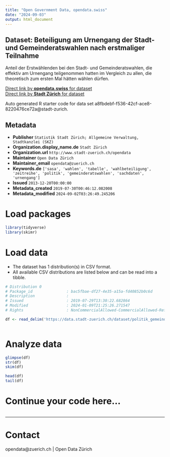 ```yaml
---
title: "Open Government Data, opendata.swiss"
date: "2024-09-03"
output: html_document
---
```


## Dataset: Beteiligung am Urnengang der Stadt- und Gemeinderatswahlen nach erstmaliger Teilnahme

 Anteil der Erstwählenden bei den Stadt- und Gemeinderatswahlen, die effektiv am Urnengang teilgenommen hatten im Vergleich zu allen, die theoretisch zum ersten Mal hätten wählen dürfen.


[Direct link by **opendata.swiss** for dataset](https://opendata.swiss/de/dataset/beteiligung-am-urnengang-der-stadt-und-gemeinderatswahlen-nach-erstmaliger-teilnahme-seit-20101)<br>
[Direct link by **Stadt Zürich** for dataset](https://data.stadt-zuerich.ch/dataset/politik_gemeinderatswahlen_btg_urnengang_erstwahlende_od7003)

Auto generated R starter code for data set a8fbdebf-f536-42cf-ace8-8220476ce72a@stadt-zurich.

## Metadata

- **Publisher** `Statistik Stadt Zürich; Allgemeine Verwaltung, Stadtkanzlei (SKZ)`
- **Organization.display_name.de** `Stadt Zürich`
- **Organization.url** `http://www.stadt-zuerich.ch/opendata`
- **Maintainer** `Open Data Zürich`
- **Maintainer_email** `opendata@zuerich.ch`
- **Keywords.de** `['sasa', 'wahlen', 'tabelle', 'wahlbeteiligung', 'zeitreihe', 'politik', 'gemeinderatswahlen', 'sachdaten', 'urnengang']`
- **Issued** `2013-12-20T00:00:00`
- **Metadata_created** `2019-07-30T00:46:12.082008`
- **Metadata_modified** `2024-09-02T03:26:49.245206`


# Load packages

```r

library(tidyverse)
library(skimr)

```

# Load data

-   The dataset has 1 distribution(s) in CSV format.
-   All available CSV distributions are listed below and can be read into a tibble.

```r

# Distribution 0
# Package_id               : bac5fbae-df27-4e35-a15a-fd40852b0c6d
# Description              : 
# Issued                   : 2019-07-29T13:30:22.682864
# Modified                 : 2024-01-09T21:25:26.271547
# Rights                   : NonCommercialAllowed-CommercialAllowed-ReferenceNotRequired

df <- read_delim('https://data.stadt-zuerich.ch/dataset/politik_gemeinderatswahlen_btg_urnengang_erstwahlende_od7003/download/POL700OD7003.csv')



```

# Analyze data

```r

glimpse(df)
str(df)
skim(df)

head(df)
tail(df)

```

# Continue your code here...

```r

```

------------------------------------------------------------------------

# Contact

opendata@zuerich.ch | Open Data Zürich
